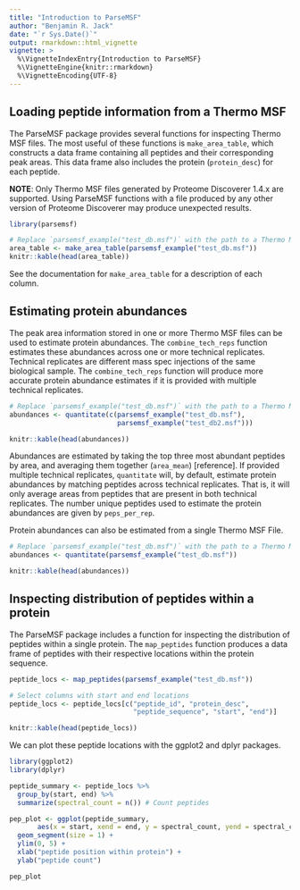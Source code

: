```yaml
---
title: "Introduction to ParseMSF"
author: "Benjamin R. Jack"
date: "`r Sys.Date()`"
output: rmarkdown::html_vignette
vignette: >
  %\VignetteIndexEntry{Introduction to ParseMSF}
  %\VignetteEngine{knitr::rmarkdown}
  %\VignetteEncoding{UTF-8}
---
```



## Loading peptide information from a Thermo MSF

The ParseMSF package provides several functions for inspecting Thermo MSF files. The most useful of these functions is `make_area_table`, which constructs a data frame containing all peptides and their corresponding peak areas. This data frame also includes the protein (`protein_desc`) for each peptide.

**NOTE**: Only Thermo MSF files generated by Proteome Discoverer 1.4.x are supported. Using ParseMSF functions with a file produced by any other version of Proteome Discoverer may produce unexpected results.

```r
library(parsemsf)

# Replace `parsemsf_example("test_db.msf")` with the path to a Thermo MSF file
area_table <- make_area_table(parsemsf_example("test_db.msf"))
knitr::kable(head(area_table))
```

See the documentation for `make_area_table` for a description of each column.

## Estimating protein abundances

The peak area information stored in one or more Thermo MSF files can be used to estimate protein abundances. The `combine_tech_reps` function estimates these abundances across one or more technical replicates. Technical replicates are different mass spec injections of the same biological sample. The `combine_tech_reps` function will produce more accurate protein abundance estimates if it is provided with multiple technical replicates.

```r
# Replace `parsemsf_example("test_db.msf")` with the path to a Thermo MSF file
abundances <- quantitate(c(parsemsf_example("test_db.msf"), 
                           parsemsf_example("test_db2.msf")))

knitr::kable(head(abundances))
```

Abundances are estimated by taking the top three most abundant peptides by area, and averaging them together (`area_mean`) [reference]. If provided multiple technical replicates, `quantitate` will, by default, estimate protein abundances by matching peptides across technical replicates. That is, it will only average areas from peptides that are present in both technical replicates. The number unique peptides used to estimate the protein abundances are given by `peps_per_rep`.

Protein abundances can also be estimated from a single Thermo MSF File.

```r
# Replace `parsemsf_example("test_db.msf")` with the path to a Thermo MSF file
abundances <- quantitate(parsemsf_example("test_db.msf"))

knitr::kable(head(abundances))
```

## Inspecting distribution of peptides within a protein

The ParseMSF package includes a function for inspecting the distribution of peptides within a single protein. The `map_peptides` function produces a data frame of peptides with their respective locations within the protein sequence.

```r
peptide_locs <- map_peptides(parsemsf_example("test_db.msf"))

# Select columns with start and end locations
peptide_locs <- peptide_locs[c("peptide_id", "protein_desc", 
                               "peptide_sequence", "start", "end")]

knitr::kable(head(peptide_locs))
```

We can plot these peptide locations with the ggplot2 and dplyr packages.

```r
library(ggplot2)
library(dplyr)

peptide_summary <- peptide_locs %>% 
  group_by(start, end) %>%
  summarize(spectral_count = n()) # Count peptides

pep_plot <- ggplot(peptide_summary,
       aes(x = start, xend = end, y = spectral_count, yend = spectral_count)) +
  geom_segment(size = 1) +
  ylim(0, 5) + 
  xlab("peptide position within protein") +
  ylab("peptide count")

pep_plot

```

